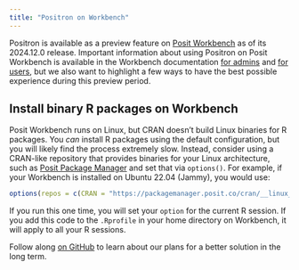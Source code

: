 ```yaml
---
title: "Positron on Workbench"
---
```


Positron is available as a preview feature on [Posit Workbench](https://posit.co/products/enterprise/workbench/) as of its 2024.12.0 release. Important information about using Positron on Posit Workbench is available in the Workbench documentation [for admins](https://docs.posit.co/ide/server-pro/2024.12.0/positron_sessions/) and [for users](https://docs.posit.co/ide/server-pro/user/2024.12.0/positron/getting-started/), but we also want to highlight a few ways to have the best possible experience during this preview period.

## Install binary R packages on Workbench

Posit Workbench runs on Linux, but CRAN doesn't build Linux binaries for R packages. You _can_ install R packages using the default configuration, but you will likely find the process extremely slow. Instead, consider using a CRAN-like repository that provides binaries for your Linux architecture, such as [Posit Package Manager](https://packagemanager.posit.co/) and set that via `options()`. For example, if your Workbench is installed on Ubuntu 22.04 (Jammy), you would use:

```r
options(repos = c(CRAN = "https://packagemanager.posit.co/cran/__linux__/jammy/latest"))
```

If you run this one time, you will set your `option` for the current R session. If you add this code to the `.Rprofile` in your home directory on Workbench, it will apply to all your R sessions.

Follow along [on GitHub](https://github.com/posit-dev/positron/issues/5318) to learn about our plans for a better solution in the long term.
